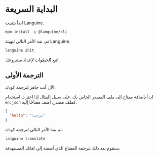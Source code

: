 # البداية السريعة

ابدأ بتثبيت Languine.

```bash
npm install -g @languine/cli
```

ثم، نفذ الأمر التالي لتهيئة Languine.

```bash
languine init
```

اتبع الخطوات لإعداد مشروعك.

## الترجمة الأولى

الآن أنت جاهز لترجمة كودك.

ابدأ بإضافة مفتاح إلى ملف المصدر الخاص بك، على سبيل المثال إذا اخترت استخدام `en.json` كملف مصدر، أضف مفتاحًا إليه.

```json
{
  "hello": "مرحبا"
}
```

ثم نفذ الأمر التالي لترجمة كودك.

```bash
languine translate
```

سنقوم بعد ذلك بترجمة المفتاح الذي أضفته إلى لغاتك المستهدفة.